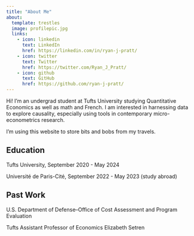 ```yaml
---
title: "About Me"
about:
  template: trestles
  image: profilepic.jpg
  links:
    - icon: linkedin
      text: LinkedIn
      href: https://linkedin.com/in/ryan-j-pratt/
    - icon: twitter
      text: Twitter
      href: https://twitter.com/Ryan_J_Pratt/
    - icon: github
      text: GitHub
      href: https://github.com/ryan-j-pratt/
---
```


Hi! I'm an undergrad student at Tufts University studying Quantitative Economics as well as math and French. I am interested in harnessing data to explore causality, especially using tools in contemporary micro-econometrics research.

I'm using this website to store bits and bobs from my travels.

## Education

Tufts University, September 2020 - May 2024

Université de Paris-Cité, September 2022 - May 2023
(study abroad)

## Past Work

U.S. Department of Defense--Office of Cost Assessment and Program Evaluation

Tufts Assistant Professor of Economics Elizabeth Setren
